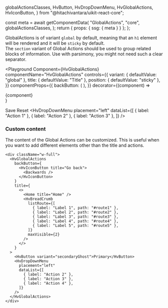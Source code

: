   globalActionsClasses,
  HvButton,
  HvDropDownMenu,
  HvGlobalActions,
  HvIconButton,
} from "@hitachivantara/uikit-react-core";


  const meta = await getComponentData(
    "GlobalActions",
    "core",
    globalActionsClasses,
  );
  return { props: { ssg: { meta } } };
};

<Description />

<Page>

GlobalActions is of variant `global` by default, meaning that an `h1` element will be rendered and it will be `sticky` by default.<br />
The `section` variant of Global Actions should be used to group related blocks of information. Use with parsimony, you might not need such a clear separator.

<Playground
  Component={HvGlobalActions}
  componentName="HvGlobalActions"
  controls={{
    variant: { defaultValue: "global" },
    title: { defaultValue: "Title" },
    position: { defaultValue: "sticky" },
  }}
  componentProps={{
    backButton: (
      <HvIconButton title="Back">
        <Backwards />
      </HvIconButton>
    ),
  }}
  decorator={(component) => <div className="w-full">{component}</div>}
>
  <HvButton variant="primary">Save</HvButton>
  <HvButton variant="secondarySubtle">Reset</HvButton>
  <HvDropDownMenu
    placement="left"
    dataList={[
      { label: "Action 1" },
      { label: "Action 2" },
      { label: "Action 3" },
    ]}
  />
</Playground>

### Custom content

The content of the Global Actions can be customized. This is useful when you want to add different elements other than the title and actions.

```tsx live
<div className="w-full">
  <HvGlobalActions
    backButton={
      <HvIconButton title="Go back">
        <Backwards />
      </HvIconButton>
    }
    title={
      <>
        <Home title="Home" />
        <HvBreadCrumb
          listRoute={[
            { label: "Label 1", path: "#route1" },
            { label: "Label 2", path: "#route2" },
            { label: "Label 3", path: "#route3" },
            { label: "Label 4", path: "#route4" },
            { label: "Label 5", path: "#route5" },
          ]}
          maxVisible={2}
        />
      </>
    }
  >
    <HvButton variant="secondaryGhost">Primary</HvButton>
    <HvDropDownMenu
      placement="left"
      dataList={[
        { label: "Action 2" },
        { label: "Action 3" },
        { label: "Action 4" },
      ]}
    />
  </HvGlobalActions>
</div>
```

</Page>
